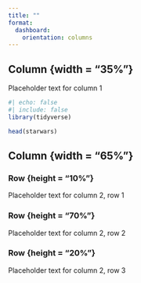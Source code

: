 ```yaml
---
title: ""
format:
  dashboard: 
    orientation: columns
---
```


## Column {width = "35%"}

Placeholder text for column 1

```r
#| echo: false
#| include: false
library(tidyverse)
```

```r
head(starwars)
```

## Column {width = "65%"}

### Row {height = "10%"}

Placeholder text for column 2, row 1

### Row {height = "70%"}

Placeholder text for column 2, row 2

### Row {height = "20%"}

Placeholder text for column 2, row 3